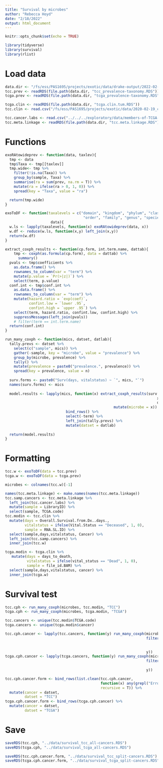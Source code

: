 ```yaml
---
title: "Survival by microbes"
author: "Rebecca Hoyd"
date: "2/18/2022"
output: html_document
---
```


```r
knitr::opts_chunk$set(echo = TRUE)

library(tidyverse)
library(survival)
library(rlist)
```

# Load data

```r
data.dir <- "/fs/ess/PAS1695/projects/exotic/data/drake-output/2022-02-16"
tcc.prev <- readRDS(file.path(data.dir, "tcc_prevalence-taxonomy.RDS"))
tcga.prev <- readRDS(file.path(data.dir, "tcga_prevalence-taxonomy.RDS"))

tcga.clin <- readRDS(file.path(data.dir, "tcga.clin.tum.RDS"))
tcc.clin <- read.csv("/fs/ess/PAS1695/projects/exotic/data/2020-02-19_clinical_aggregated.csv")

tcc.cancer.labs <- read.csv("../../../exploratory/data/members-of-TCGA-groups.csv")
tcc.meta.linkage <- readRDS(file.path(data.dir, "tcc.meta.linkage.RDS"))
```

# Functions
```r
exoRAtowideprev <- function(data, taxlev){
  tmp <- data
  tmp$Taxa <- tmp[[taxlev]]
  tmp.wide<- tmp %>%
    filter(!is.na(Taxa)) %>%
    group_by(sample, Taxa) %>%
    summarise(ra = sum(prev, na.rm = T)) %>%
    mutate(ra = ifelse(ra > 0, 1, 0)) %>%
    spread(key = "Taxa", value = "ra")

  return(tmp.wide)
}

exoToDF <- function(taxalevels = c("domain", "kingdom", "phylum", "class", 
                                    "order", "family", "genus", "species"), 
                     data){
  w.ls <- lapply(taxalevels, function(x) exoRAtowideprev(data, x))
  w.df <- reduce(w.ls, function(x,y) left_join(x,y)) 
  return(w.df)
}
```

```r
extract_coxph_results <- function(cp.form, int.term.name, dattab){
    tmp <- coxph(as.formula(cp.form), data = dattab) %>%
      summary()
  pvals <- tmp$coefficients %>%
    as.data.frame() %>%
    rownames_to_column(var = "term") %>%
    mutate(p.value = `Pr(>|z|)`) %>%
    select(term, p.value)
  conf.int <- tmp$conf.int %>%
    as.data.frame() %>%
    rownames_to_column(var = "term") %>%
    mutate(hazard.ratio = `exp(coef)`,
           confint.low = `lower .95`,
           confint.high = `upper .95`) %>%
    select(term, hazard.ratio, confint.low, confint.high) %>%
    suppressMessages(left_join(pvals)) 
    # filter(term == int.term.name)
  return(conf.int)
}

run_many_coxph <- function(mics, datset, datlab){
  tally.prevs <- datset %>%
    select(c("sample", mics)) %>%
    gather(-sample, key = "microbe", value = "prevalence") %>%
    group_by(microbe, prevalence) %>%
    tally() %>%
    mutate(prevalence = paste0("prevalence.", prevalence)) %>%
    spread(key = prevalence, value = n)
  
  surv.forms <- paste0("Surv(days, vitalstatus) ~ `", mics, "`")
  names(surv.forms) <- mics
  
  model.results <- lapply(mics, function(x) extract_coxph_results(surv.forms[[x]],
                                                                      x,
                                                                      datset) %>%
                                                  mutate(microbe = x)) %>%
                            bind_rows() %>%
                            select(-term) %>%
                            left_join(tally.prevs) %>%
                            mutate(datset = datlab)
  
  return(model.results)
}
```

# Formatting

```r
tcc.w <- exoToDF(data = tcc.prev)
tcga.w <- exoToDF(data = tcga.prev)

microbes <- colnames(tcc.w)[-1]
```

```r
names(tcc.meta.linkage) <- make.names(names(tcc.meta.linkage))
tcc.samp.cancers <- tcc.meta.linkage %>%
  left_join(tcc.cancer.labs) %>%
  mutate(sample = LibraryID) %>%
  select(sample, TCGA.code)
tcc.modin <- tcc.clin %>%
  mutate(days = Overall.Survival.from.Dx..days.,
         vitalstatus = ifelse(Vital.Status == "Deceased", 1, 0),
         sample = RNA.SL.ID) %>%
  select(sample,days,vitalstatus, Cancer) %>%
  left_join(tcc.samp.cancers) %>%
  inner_join(tcc.w)

tcga.modin <- tcga.clin %>%
   mutate(days = days_to_death,
          vitalstatus = ifelse(vital_status == "Dead", 1, 0),
          sample = file_id.BAM) %>%
  select(sample,days,vitalstatus, cancer) %>%
  inner_join(tcga.w)

```

# Survival test

```r
tcc.cph <- run_many_coxph(microbes, tcc.modin, "TCC")
tcga.cph <- run_many_coxph(microbes, tcga.modin, "TCGA")
```

```r
tcc.cancers <- unique(tcc.modin$TCGA.code)
tcga.cancers <- unique(tcga.modin$cancer)

tcc.cph.cancer <- lapply(tcc.cancers, function(y) run_many_coxph(microbes, 
                                                                 filter(tcc.modin,
                                                                        TCGA.code ==
                                                                          y),
                                                                 y))
tcga.cph.cancer <- lapply(tcga.cancers, function(y) run_many_coxph(microbes, 
                                                                 filter(tcga.modin,
                                                                        cancer == y),
                                                                 y))
```

```r
tcc.cph.cancer.form <- bind_rows(list.clean(tcc.cph.cancer, 
                                            function(x) any(grepl("Error", x)),
                                            recursive = T)) %>%
  mutate(cancer = datset,
         datset = "TCC") 
tcga.cph.cancer.form <- bind_rows(tcga.cph.cancer) %>%
  mutate(cancer = datset,
         datset = "TCGA") 
```

# Save

```r
saveRDS(tcc.cph, "../data/survival_tcc_all-cancers.RDS")
saveRDS(tcga.cph, "../data/survival_tcga_all-cancers.RDS")

saveRDS(tcc.cph.cancer.form, "../data/survival_tcc_split-cancers.RDS")
saveRDS(tcga.cph.cancer.form, "../data/survival_tcga_split-cancers.RDS")
```





